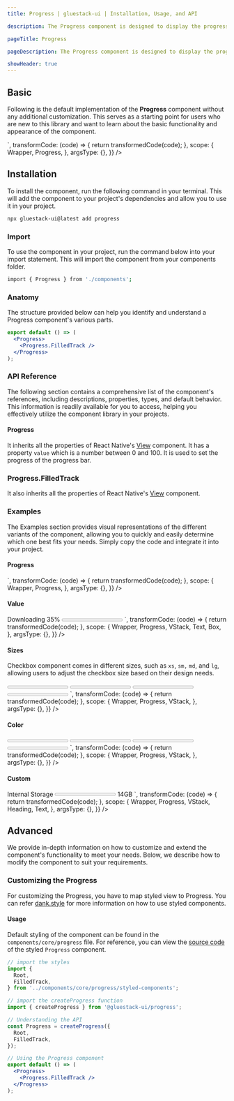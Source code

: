 ```yaml
---
title: Progress | gluestack-ui | Installation, Usage, and API

description: The Progress component is designed to display the progress of a task that involves multiple steps and takes some time to complete. It helps users stay informed about the current status of a lengthy process.

pageTitle: Progress

pageDescription: The Progress component is designed to display the progress of a task that involves multiple steps and takes some time to complete. It helps users stay informed about the current status of a lengthy process.

showHeader: true
---
```



<Meta title="components/Feedback/Progress" />



## Basic

Following is the default implementation of the **Progress** component without any additional customization. This serves as a starting point for users who are new to this library and want to learn about the basic functionality and appearance of the component.

<AppProvider>
  <CodePreview
    showComponentRenderer={true}
    showArgsController={false}
    metaData={{
      code: `
<Progress value={60} w={200}>
  <Progress.FilledTrack />
</Progress>
`,
      transformCode: (code) => {
        return transformedCode(code);
      },
      scope: {
        Wrapper,
        Progress,
      },
      argsType: {},
    }}
  />
</AppProvider>

## Installation

To install the component, run the following command in your terminal. This will add the component to your project's dependencies and allow you to use it in your project.

```bash
npx gluestack-ui@latest add progress
```

### Import

To use the component in your project, run the command below into your import statement. This will import the component from your components folder.

```bash
import { Progress } from './components';
```

### Anatomy

The structure provided below can help you identify and understand a Progress component's various parts.

```jsx
export default () => (
  <Progress>
    <Progress.FilledTrack />
  </Progress>
);
```

### API Reference

The following section contains a comprehensive list of the component's references, including descriptions, properties, types, and default behavior. This information is readily available for you to access, helping you effectively utilize the component library in your projects.

#### Progress

It inherits all the properties of React Native's [View](https://reactnative.dev/docs/view#props) component.
It has a property `value` which is a number between 0 and 100. It is used to set the progress of the progress bar.

### Progress.FilledTrack

It also inherits all the properties of React Native's [View](https://reactnative.dev/docs/view#props) component.

### Examples

The Examples section provides visual representations of the different variants of the component, allowing you to quickly and easily determine which one best fits your needs. Simply copy the code and integrate it into your project.

#### Progress

<AppProvider>
  <CodePreview
    showComponentRenderer={true}
    showArgsController={false}
    metaData={{
      code: `
          <Progress value={47} w={360} h={4}>
            <Progress.FilledTrack h={4}/>
          </Progress>
      `,
      transformCode: (code) => {
        return transformedCode(code);
      },
      scope: {
        Wrapper,
        Progress,
      },
      argsType: {},
    }}
  />
</AppProvider>

#### Value

<AppProvider>
  <CodePreview
    showComponentRenderer={true}
    showArgsController={false}
    metaData={{
      code: `
      <VStack space="lg">
         <Text size="lg">Downloading 35%</Text>
          <Progress value={55} w={308} h={4}>
            <Progress.FilledTrack h={4} />
           </Progress>
      </VStack>
    `,
      transformCode: (code) => {
        return transformedCode(code);
      },
      scope: {
        Wrapper,
        Progress,
        VStack,
        Text,
        Box,
      },
      argsType: {},
    }}
  />
</AppProvider>

#### Sizes

Checkbox component comes in different sizes, such as `xs`, `sm,` `md`, and `lg`, allowing users to adjust the checkbox size based on their design needs.

<AppProvider>
  <CodePreview
    showComponentRenderer={true}
    showArgsController={false}
    metaData={{
      code: `
          <VStack space="4xl">
            <Progress value={41} w={410} h={1} size="xs">
              <Progress.FilledTrack h={1}/>
            </Progress>
            <Progress value={46} w={410} h={8} size="sm">
              <Progress.FilledTrack h={8}/>
            </Progress>
            <Progress value={51} w={410} h={12} size="md">
              <Progress.FilledTrack h={12}/>
            </Progress>
            <Progress value={60} w={410} h={16} size="lg">
              <Progress.FilledTrack h={16}/>
            </Progress>
          </VStack>
      `,
      transformCode: (code) => {
        return transformedCode(code);
      },
      scope: {
        Wrapper,
        Progress,
        VStack,
      },
      argsType: {},
    }}
  />
</AppProvider>

#### Color

<AppProvider>
  <CodePreview
    showComponentRenderer={true}
    showArgsController={false}
    metaData={{
      code: `
          <VStack space="3xl">
            <Progress value={46} w={410} h={8} size="sm">
              <Progress.FilledTrack bg="$emerald600"/>
            </Progress>
            <Progress value={46} w={410} h={8} size="sm">
              <Progress.FilledTrack bg="$amber600"/>
            </Progress>
            <Progress value={46} w={410} h={8} size="sm">
              <Progress.FilledTrack bg="$fuchsia600"/>
            </Progress>
            <Progress value={46} w={410} h={8} size="sm">
              <Progress.FilledTrack bg="$cyan600"/>
            </Progress>
          </VStack>
      `,
      transformCode: (code) => {
        return transformedCode(code);
      },
      scope: {
        Wrapper,
        Progress,
        VStack,
      },
      argsType: {},
    }}
  />
</AppProvider>

#### Custom

<AppProvider>
  <CodePreview
    showComponentRenderer={true}
    showArgsController={false}
    metaData={{
      code: `
        <VStack space="lg">
        <Heading>Internal Storage</Heading>
        <Progress value={46} w={410} h={8} bg="$lime100">
          <Progress.FilledTrack h={8} bg="$lime500" />
        </Progress>
        <Text sizze="md">14GB</Text>
        </VStack>
      `,
      transformCode: (code) => {
        return transformedCode(code);
      },
      scope: {
        Wrapper,
        Progress,
        VStack,
        Heading,
        Text,
      },
      argsType: {},
    }}
  />
</AppProvider>

## Advanced

We provide in-depth information on how to customize and extend the component's functionality to meet your needs. Below, we describe how to modify the component to suit your requirements.

### Customizing the Progress

For customizing the Progress, you have to map styled view to Progress. You can refer [dank.style](https://dank.style/) for more information on how to use styled components.

#### Usage

Default styling of the component can be found in the `components/core/progress` file. For reference, you can view the [source code](https://github.com/gluestack/gluestack-ui/blob/development/example/storybook/src/components/Progress/index.tsx) of the styled `Progress` component.

```jsx
// import the styles
import {
  Root,
  FilledTrack,
} from '../components/core/progress/styled-components';

// import the createProgress function
import { createProgress } from '@gluestack-ui/progress';

// Understanding the API
const Progress = createProgress({
  Root,
  FilledTrack,
});

// Using the Progress component
export default () => (
  <Progress>
    <Progress.FilledTrack />
  </Progress>
);
```
